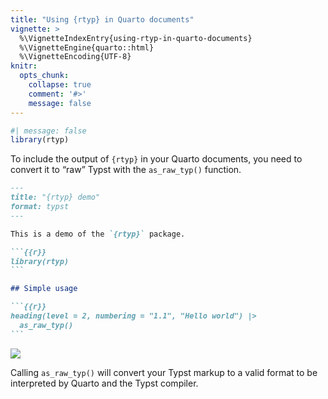 ```yaml
---
title: "Using {rtyp} in Quarto documents"
vignette: >
  %\VignetteIndexEntry{using-rtyp-in-quarto-documents}
  %\VignetteEngine{quarto::html}
  %\VignetteEncoding{UTF-8}
knitr:
  opts_chunk:
    collapse: true
    comment: '#>'
    message: false
---
```


```r
#| message: false
library(rtyp)
```

To include the output of `{rtyp}` in your Quarto documents, you need to convert it to "raw" Typst with the `as_raw_typ()` function.

````md
---
title: "{rtyp} demo"
format: typst
---

This is a demo of the `{rtyp}` package.

```{{r}}
library(rtyp)
```

## Simple usage

```{{r}}
heading(level = 2, numbering = "1.1", "Hello world") |>
  as_raw_typ()
```
````

![](./rtyp-with-quarto-output.png)

Calling `as_raw_typ()` will convert your Typst markup to a valid format to be interpreted by Quarto and the Typst compiler.